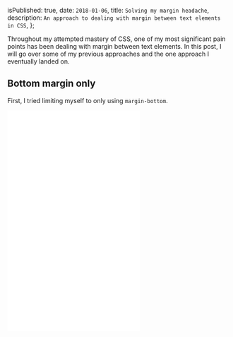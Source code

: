 
  isPublished: true,
  date: `2018-01-06`,
  title: `Solving my margin headache`,
  description: `An approach to dealing with margin between text elements in CSS`,
};


Throughout my attempted mastery of CSS, one of my most significant pain points has been dealing with margin between text elements. In this post, I will go over some of my previous approaches and the one approach I eventually landed on.

## Bottom margin only

First, I tried limiting myself to only using `margin-bottom`.

<iframe
  height="500"
  scrolling="no"
  src="//codepen.io/taylorbryant/embed/ppdOZN/?height=500&default-tab=css,result&embed-version=3&editable=true"
  frameBorder="no"
  allowtransparency="true"
  allowFullScreen={true}
  className="w-full mb-6 outline-none"
/>

While this doesn't look awful, it introduces a couple of issues:

- The last paragraph in a section has an additional bottom margin.
- If you're like me and prefer more space between the last paragraph of a section and the next heading, you're out of luck.

## :first-child & :last-child selectors

Second, I tried modifying my code to account for any edge cases using `:first-child` and `:last-child` selectors.

<iframe
  height="500"
  scrolling="no"
  src="//codepen.io/taylorbryant/embed/YYEeMW/?height=500&default-tab=css,result&embed-version=3&editable=true"
  frameBorder="no"
  allowtransparency="true"
  allowFullScreen={true}
  className="w-full mb-6 outline-none"
/>

This solves the issues introduced with the last approach. However, I can't help but get code smells, because:

1. `margin-top` is declared twice on heading elements
2. `margin-bottom` is declared twice on the paragraph element

## :not(:first-child) & :not(:last-child) selectors

By combining the `:not` selector with `:first-child` and `:last-child`, I was able to get rid of the excess code and land on my best approach yet.

<iframe
  height="500"
  scrolling="no"
  src="//codepen.io/taylorbryant/embed/dJZqjg/?height=500&default-tab=css,result&embed-version=3&editable=true"
  frameBorder="no"
  allowtransparency="true"
  allowFullScreen={true}
  className="w-full mb-6 outline-none"
/>

## Takeaway

If you ever find yourself writing more CSS just to undo previous rules, it’s probably worth giving `:not` a shot. After my _margin epiphany_, I see myself applying this same concept to other aspects of my CSS every day.
